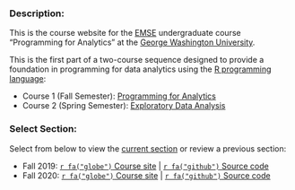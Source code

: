 ### Description:

This is the course website for the [EMSE](https://www.emse.seas.gwu.edu/) undergraduate course "Programming for Analytics" at the [George Washington University](https://www.gwu.edu/).

This is the first part of a two-course sequence designed to provide a foundation in programming for data analytics using the [R programming language](https://www.r-project.org/):

- Course 1 (Fall Semester): [Programming for Analytics](https://emse-p4a-gwu.github.io)
- Course 2 (Spring Semester): [Exploratory Data Analysis](https://emse-eda-gwu.github.io)

### Select Section:

Select from below to view the [current section](https://emse-p4a-gwu.github.io/2020-Fall) or review a previous section:

- Fall 2019: [`r fa("globe")` Course site](https://emse6574-gwu.github.io/2019-Fall) | [`r fa("github")` Source code](https://github.com/emse6574-gwu/2019-Fall/)
- Fall 2020: [`r fa("globe")` Course site](https://emse-p4a-gwu.github.io/2020-Fall) | [`r fa("github")` Source code](https://github.com/emse-p4a-gwu/2020-Fall/)